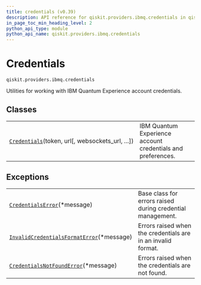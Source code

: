 ```yaml
---
title: credentials (v0.39)
description: API reference for qiskit.providers.ibmq.credentials in qiskit v0.39
in_page_toc_min_heading_level: 2
python_api_type: module
python_api_name: qiskit.providers.ibmq.credentials
---
```


<span id="module-qiskit.providers.ibmq.credentials" />

<span id="qiskit-providers-ibmq-credentials" />

<span id="credentials-qiskit-providers-ibmq-credentials" />

# Credentials

`qiskit.providers.ibmq.credentials`

Utilities for working with IBM Quantum Experience account credentials.

## Classes

|                                                                                                                                                     |                                                             |
| --------------------------------------------------------------------------------------------------------------------------------------------------- | ----------------------------------------------------------- |
| [`Credentials`](qiskit.providers.ibmq.credentials.Credentials "qiskit.providers.ibmq.credentials.Credentials")(token, url\[, websockets\_url, ...]) | IBM Quantum Experience account credentials and preferences. |

## Exceptions

|                                                                                                                                                                                 |                                                              |
| ------------------------------------------------------------------------------------------------------------------------------------------------------------------------------- | ------------------------------------------------------------ |
| [`CredentialsError`](qiskit.providers.ibmq.credentials.CredentialsError "qiskit.providers.ibmq.credentials.CredentialsError")(\*message)                                        | Base class for errors raised during credential management.   |
| [`InvalidCredentialsFormatError`](qiskit.providers.ibmq.credentials.InvalidCredentialsFormatError "qiskit.providers.ibmq.credentials.InvalidCredentialsFormatError")(\*message) | Errors raised when the credentials are in an invalid format. |
| [`CredentialsNotFoundError`](qiskit.providers.ibmq.credentials.CredentialsNotFoundError "qiskit.providers.ibmq.credentials.CredentialsNotFoundError")(\*message)                | Errors raised when the credentials are not found.            |

